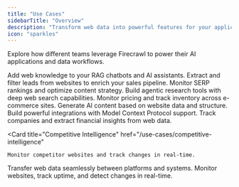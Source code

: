 ```yaml
---
title: "Use Cases"
sidebarTitle: "Overview"
description: "Transform web data into powerful features for your applications"
icon: "sparkles"
---
```


Explore how different teams leverage Firecrawl to power their AI applications and data workflows.

<CardGroup cols={2}>
  <Card title="AI Platforms" href="/use-cases/ai-platforms">
    Add web knowledge to your RAG chatbots and AI assistants.
  </Card>

  <Card title="Lead Enrichment" href="/use-cases/lead-enrichment">
    Extract and filter leads from websites to enrich your sales pipeline.
  </Card>

  <Card title="SEO Platforms" href="/use-cases/seo-platforms">
    Monitor SERP rankings and optimize content strategy.
  </Card>

  <Card title="Deep Research" href="/use-cases/deep-research">
    Build agentic research tools with deep web search capabilities.
  </Card>

  <Card title="Product & E-commerce" href="/use-cases/product-ecommerce">
    Monitor pricing and track inventory across e-commerce sites.
  </Card>

  <Card title="Content Generation" href="/use-cases/content-generation">
    Generate AI content based on website data and structure.
  </Card>

  <Card title="Developers & MCP" href="/use-cases/developers-mcp">
    Build powerful integrations with Model Context Protocol support.
  </Card>

  <Card title="Investment & Finance" href="/use-cases/investment-finance">
    Track companies and extract financial insights from web data.
  </Card>

  <Card
    title="Competitive Intelligence"
    href="/use-cases/competitive-intelligence"
  >
    Monitor competitor websites and track changes in real-time.
  </Card>

  <Card title="Data Migration" href="/use-cases/data-migration">
    Transfer web data seamlessly between platforms and systems.
  </Card>

  <Card title="Observability" href="/use-cases/observability">
    Monitor websites, track uptime, and detect changes in real-time.
  </Card>
</CardGroup>
